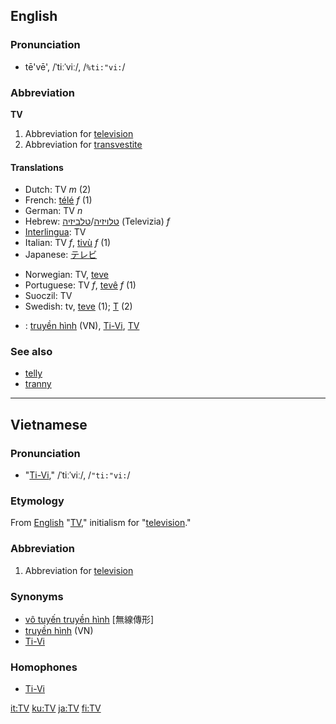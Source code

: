 ==English==
===Pronunciation===
*tē'vē', /ˈtiːˈviː/, /<tt>%ti:"vi:</tt>/

===Abbreviation===
'''TV'''

#Abbreviation for [[television]]
#Abbreviation for [[transvestite]]

====Translations====
{{top}}
*Dutch: TV ''m'' (2)
*French: [[télé]] ''f'' (1)
*German: TV ''n''
*Hebrew: [[טלויזיה]]/[[טלביזיה]] (Televizia) ''f''
*[[Interlingua]]: TV
*Italian: TV ''f'', [[tivù]] ''f'' (1)
*Japanese: [[テレビ]]
{{mid}}
*Norwegian: TV, [[teve]]
*Portuguese: TV ''f'', [[tevê]] ''f'' (1)
*Suoczil: TV
*Swedish: tv, [[teve]] (1); [[T]] (2)
*{{vi}}: [[truyền hình]] (VN), [[Ti-Vi]], [[TV#Vietnamese|TV]]
{{bottom}}

===See also===
*[[telly]]
*[[tranny]]

----

==Vietnamese==

===Pronunciation===
*"[[Ti-Vi]]," /ˈtiːˈviː/, /<tt>"ti:"vi:</tt>/

===Etymology===
From [[English]] "[[TV#English|TV]]," initialism for "[[television]]."

===Abbreviation===
#Abbreviation for [[television]]

===Synonyms===
*[[vô tuyến truyền hình]] [無線傳形]
*[[truyền hình]] (VN)
*[[Ti-Vi]]

===Homophones===
*[[Ti-Vi]]

[[it:TV]]
[[ku:TV]]
[[ja:TV]]
[[fi:TV]]